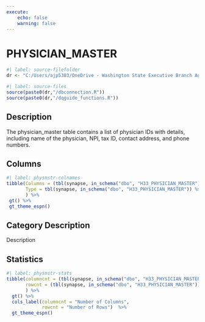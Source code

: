 ```yaml
---
execute:
    echo: false
    warning: false
---
```


# PHYSICIAN_MASTER {.unnumbered}

```r
#| label: source-filefolder
dr <- "C:/Users/ajp5303/OneDrive - Washington State Executive Branch Agencies/source_scripts"
```

```r
#| label: source-files
source(paste0(dr,"/dbconnection.R"))
source(paste0(dr,"/dqguide_functions.R"))
```

## Description

The physician_master table contains a list of physician IDs with details, including name of the physician, NPI, tax ID, contact address, and phone numbers.

## Columns

```r
#| label: physmstr-colnames
tibble(Columns = (tbl(synapse, in_schema("dbo", "H33_PHYSICIAN_MASTER")) %>% colnames()),
       Type = tbl(synapse, in_schema("dbo", "H33_PHYSICIAN_MASTER")) %>% head(1) %>% as_tibble() %>% sapply(class)
       ) %>%
 gt() %>%
 gt_theme_espn()
```

## Category Description

Description

## Statistics

```r
#| label: physmstr-stats
tibble(columncnt = (tbl(synapse, in_schema("dbo", "H33_PHYSICIAN_MASTER")) %>% ncol()),
       rowcnt = (tbl(synapse, in_schema("dbo", "H33_PHYSICIAN_MASTER"))) %>% nrow2()
       ) %>%
  gt() %>%
  cols_label(columncnt = "Number of Columns",
             rowcnt = "Number of Rows")  %>%
  gt_theme_espn()
```
